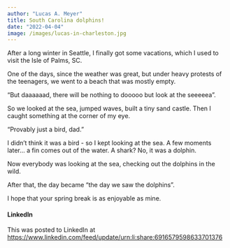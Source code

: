 ```yaml
---
author: "Lucas A. Meyer"
title: South Carolina dolphins!
date: "2022-04-04"
image: /images/lucas-in-charleston.jpg
---
```


After a long winter in Seattle, I finally got some vacations, which I used to visit the Isle of Palms, SC. 

One of the days, since the weather was great, but under heavy protests of the teenagers, we went to a beach that was mostly empty. 

“But daaaaaad, there will be nothing to dooooo but look at the seeeeea”. 

So we looked at the sea, jumped waves, built a tiny sand castle. Then I caught something at the corner of my eye. 

“Provably just a bird, dad.”

I didn’t think it was a bird - so I kept looking at the sea. A few moments later… a fin comes out of the water. A shark? No, it was a dolphin.

Now everybody was looking at the sea, checking out the dolphins in the wild. 

After that, the day became “the day we saw the dolphins”. 

I hope that your spring break is as enjoyable as mine.

#### LinkedIn

This was posted to LinkedIn at <https://www.linkedin.com/feed/update/urn:li:share:6916579598633701376>